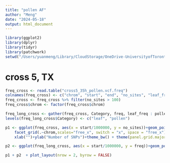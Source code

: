 ```yaml
---
title: "pollen AF"
author: "Meng"
date: "2024-05-18"
output: html_document
---
```


```r
library(ggplot2)
library(dplyr)
library(tidyr)
library(patchwork)
setwd("/Users/yuanmeng/Library/CloudStorage/OneDrive-UniversityofToronto/Manuscripts/pollen_competition/")
```

# cross 5, TX
```r
freq_cross <- read.table("cross5_35h_pollen.vcf.freq")
colnames(freq_cross) <- c("chrom", "start", "end", "no_sites", "leaf_freq", "pollen_freq")
freq_cross <- freq_cross %>% filter(no_sites > 100)
freq_cross$chrom <- factor(freq_cross$chrom)

freq_long_cross <- gather(freq_cross, Category, freq, leaf_freq : pollen_freq, factor_key = TRUE)
levels(freq_long_cross$Category) <- c("leaf", "pollen")   
```

```r
p1 <- ggplot(freq_cross, aes(x = start/1000000, y = no_sites))+geom_point(size = 0.3, alpha = 0.8, colour = "darkgrey")+ geom_smooth(colour = "black")+
    facet_grid(.~chrom,scales="free_x", switch = "x", space = "free_x") + 
    xlab("")+ylab("Number of SNPs")+theme_bw() + theme(panel.grid.major = element_blank(),panel.grid.minor = element_blank(), axis.ticks.x = element_blank(),panel.spacing = unit(0.1, "cm"),strip.background = element_blank(),strip.placement = "outside")+ theme(text = element_text(size = 10))

p2 <- ggplot(freq_long_cross, aes(x = start/1000000, y = freq))+geom_point(aes(colour = Category), size = 0.3, alpha=0.3)+ geom_smooth(aes(colour = Category))+ facet_grid(.~chrom,scales="free_x", switch = "x", space = "free_x") +  xlab("Position on Chromosome (Mb)")+ylab("Allele frequency")+theme_bw() + theme(panel.grid.major = element_blank(),panel.grid.minor = element_blank(), axis.ticks.x = element_blank(),panel.spacing = unit(0.1, "cm"),strip.background = element_blank(),strip.placement = "outside")+ theme(text = element_text(size = 10))

p1 + p2  + plot_layout(nrow = 2, byrow = FALSE)
```






